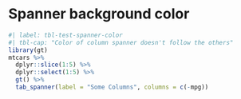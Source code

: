 # Spanner background color


```r
#| label: tbl-test-spanner-color
#| tbl-cap: "Color of column spanner doesn't follow the others"
library(gt)
mtcars %>% 
  dplyr::slice(1:5) %>% 
  dplyr::select(1:5) %>% 
  gt() %>% 
  tab_spanner(label = "Some Columns", columns = c(-mpg)) 
```
